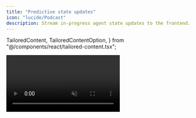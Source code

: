 ```yaml
---
title: "Predictive state updates"
icon: "lucide/Podcast"
description: Stream in-progress agent state updates to the frontend.
---
```

  TailoredContent,
  TailoredContentOption,
} from "@/components/react/tailored-content.tsx";

<InsecurePasswordProtected>

<video src="/images/coagents/intermediate-state-render.mp4" className="rounded-lg shadow-xl" loop playsInline controls autoPlay muted />
<Callout>
  This video shows the [coagents starter](https://github.com/CopilotKit/CopilotKit/tree/main/examples/coagents-starter-crewai-flows) repo with the [implementation](#implementation) section applied to it!
</Callout>

## What is this?

A CrewAI Flow's state updates discontinuosly; only across function transitions in the flow.
But even a _single function_ in the flow often takes many seconds to run and contain sub-steps of interest to the user.

**Agent-native applications** reflect to the end-user what the agent is doing **as continuously possible.**

CopilotKit enables this through its concept of **_predictive state updates_**.


## When should I use this?
You can use this when you want to provide the user with feedback about what your agent is doing, specifically to:

- **Keep users engaged** by avoiding long loading indicators
- **Build trust** by demonstrating what the agent is working on
- Enable **agent steering** - allowing users to course-correct the agent if needed

## Important Note

When a function in your CrewAI flow finishes executing, **its returned state becomes the single source of truth**. 
While intermediate state updates are great for real-time feedback, any changes you want to persist must be explicitly 
included in the function's final returned state. Otherwise, they will be overwritten when the function completes.


## Implementation

<Steps>
    <Step>
        ### Install the CopilotKit SDK
        <InstallSDKSnippet components={props.components}/>
    </Step>
    <Step>
        ### Define the state
        We'll be defining a `observed_steps` field in the state, which will be updated as the agent writes different sections of the report.

        <Tabs groupId="language" items={["Python"]}>
            <Tab value="Python">
                ```python title="agent-py/sample_agent/agent.py"
                from copilotkit.crewai import CopilotKitState
                from typing import Literal

                class AgentState(CopilotKitState):
                    observed_steps: list[str]  # Array of completed steps
                ```
            </Tab>
        </Tabs>
    </Step>
    <Step>
        ### Emit the intermediate state
        <TailoredContent
            className="step"
            id="state-emission"
            header={
                <div>
                    <p className="text-xl font-semibold">How would you like to emit state updates?</p>
                    <p className="text-base">
                        You can either manually emit state updates or configure specific tool calls to emit updates.
                    </p>
                </div>
            }
        >
            <TailoredContentOption
                id="manual-emission"
                title="Manual Predictive State Updates"
                description="Manually emit state updates for maximum control over when updates occur."
                icon={<FaArrowUp />}
            >
                For long-running tasks, you can emit state updates progressively as predictions of the final state. In this example, we simulate a long-running task by executing a series of steps with a one second delay between each update.
                <Tabs groupId="language" items={['Python']} default="Python">
                    <Tab value="Python">
                        ```python title="agent-py/sample_agent/agent.py"
                        from copilotkit.crewai import copilotkit_emit_state # [!code highlight]
                        from crewai.flow.flow import Flow, start

                        class MyFlow(Flow):
                            # ...
                            @start
                            async def start_flow(self):
                                # ...

                                # Simulate executing steps one by one
                                steps = [
                                    "Analyzing input data...",
                                    "Identifying key patterns...",
                                    "Generating recommendations...",
                                    "Formatting final output..."
                                ]
                                
                                for step in steps:
                                    self.state["observed_steps"] = [...(self.state.observed_steps or []), step]
                                    await copilotkit_emit_state(self.state) # [!code highlight]
                                    await asyncio.sleep(1)

                            # ...
                        ```
                    </Tab>
                </Tabs>
            </TailoredContentOption>

            <TailoredContentOption
                id="tool-emission"
                title="Tool-Based Predictive State Updates" 
                description="Configure specific tool calls to automatically emit intermediate state updates."
                icon={<FaWrench />}
            >
                For long-running tasks, you can configure CopilotKit to automatically predict state updates when specific tool calls are made. In this example, we'll configure CopilotKit to predict state updates whenever the LLM calls the step progress tool.
                <Tabs groupId="language" items={['Python']} default="Python">
                    <Tab value="Python">
                        ```python
                        from copilotkit.crewai import copilotkit_predict_state
                        from crewai.flow.flow import Flow, start

                        class MyFlow(Flow):

                            @start
                            def start_flow(self):
                                # Tell CopilotKit to treat step progress tool calls as predictive of the final state
                                copilotkit_predict_state({
                                    "observed_steps": {
                                        "tool": "StepProgressTool",
                                        "tool_argument": "steps"
                                    }
                                })

                                step_progress_tool = {
                                    "type": "function",
                                    "function": {
                                        "name": "StepProgressTool",
                                        "description": "Records progress by updating the steps array",
                                        "parameters": {
                                            "type": "object",
                                            "properties": {
                                                "steps": {
                                                    "type": "array",
                                                    "items": {"type": "string"},
                                                    "description": "Array of completed steps"
                                                }
                                            },
                                            "required": ["steps"]
                                        }
                                    }
                                }

                                # Provide the tool to the LLM and call the model
                                response = await copilotkit_stream(
                                    completion(
                                        model="openai/gpt-4o",
                                        messages=[
                                            {"role": "system", "content": prompt},
                                            *self.state.get("messages", [])
                                        ],
                                        tools=[step_progress_tool],
                                        stream=True
                                    )
                                )
                        ```
                    </Tab>
                </Tabs>
            </TailoredContentOption>
        </TailoredContent>
    </Step>
    <Step>
        ### Observe the predictions
        These predictions will be emitted as the agent runs, allowing you to track its progress before the final state is determined.

        ```tsx title="ui/app/page.tsx"
        import { useCoAgent, useCoAgentStateRender } from '@copilotkit/react-core';

        // ...
        
        const YourMainContent = () => {
            // Get access to both predicted and final states
            const { state } = useCoAgent({ name: "sample_agent" });

            // Add a state renderer to observe predictions
            useCoAgentStateRender({
                name: "sample_agent",
                render: ({ state }) => {
                    if (!state.observed_steps?.length) return null;
                    return (
                        <div>
                            <h3>Current Progress:</h3>
                            <ul>
                                {state.observed_steps.map((step, i) => (
                                    <li key={i}>{step}</li>
                                ))}
                            </ul>
                        </div>
                    );
                },
            });

            return (
                <div>
                    <h1>Agent Progress</h1>
                    {state.observed_steps?.length > 0 && (
                        <div>
                            <h3>Final Steps:</h3>
                            <ul>
                                {state.observed_steps.map((step, i) => (
                                    <li key={i}>{step}</li>
                                ))}
                            </ul>
                        </div>
                    )}
                </div>
            )
        }
        ```
    </Step>
    <Step>
        ### Give it a try!
        Now you'll notice that the state predictions are emitted as the agent makes progress, giving you insight into its work before the final state is determined.
        You can apply this pattern to any long-running task in your agent.
    </Step>
</Steps>

</InsecurePasswordProtected>